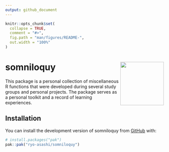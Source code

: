 ```yaml
---
output: github_document
---
```


<!-- README.md is generated from README.Rmd. Please edit that file -->

```r
knitr::opts_chunk$set(
  collapse = TRUE,
  comment = "#>",
  fig.path = "man/figures/README-",
  out.width = "100%"
)
```

# somniloquy <img src="man/figures/logo.png" align="right" height="138"/>

<!-- badges: start -->
<!-- badges: end -->

This package is a personal collection of miscellaneous R functions that were developed during several study groups and personal projects. The package serves as a personal toolkit and a record of learning experiences.

## Installation

You can install the development version of somniloquy from [GitHub](https://github.com/) with:

``` r
# install.packages("pak")
pak::pak("ryo-asashi/somniloquy")
```
